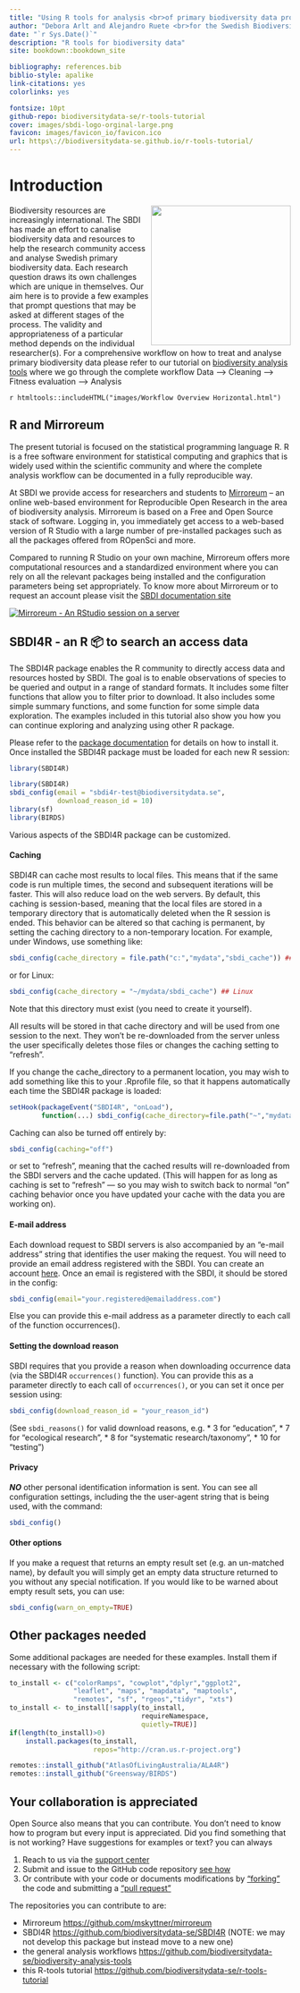 ```yaml
---
title: "Using R tools for analysis <br>of primary biodiversity data provided by SBDI"
author: "Debora Arlt and Alejandro Ruete <br>for the Swedish Biodiversity Data Infrastructure" 
date: "`r Sys.Date()`"
description: "R tools for biodiversity data" 
site: bookdown::bookdown_site

bibliography: references.bib
biblio-style: apalike
link-citations: yes
colorlinks: yes

fontsize: 10pt
github-repo: biodiversitydata-se/r-tools-tutorial
cover: images/sbdi-logo-orginal-large.png
favicon: images/favicon_io/favicon.ico
url: https\://biodiversitydata-se.github.io/r-tools-tutorial/
---
```


# Introduction {.unnumbered}

<img src="sbdi-logo-orginal-large.png" class="cover" width="250" style="float: right;"/> Biodiversity resources are increasingly international. The SBDI has made an effort to canalise biodiversity data and resources to help the research community access and analyse Swedish primary biodiversity data. Each research question draws its own challenges which are unique in themselves. Our aim here is to provide a few examples that prompt questions that may be asked at different stages of the process. The validity and appropriateness of a particular method depends on the individual researcher(s). For a comprehensive workflow on how to treat and analyse primary biodiversity data please refer to our tutorial on [biodiversity analysis tools](https://github.com/biodiversitydata-se/biodiversity-analysis-tools) where we go through the complete workflow Data --\> Cleaning --\> Fitness evaluation --\> Analysis

`r htmltools::includeHTML("images/Workflow Overview Horizontal.html")`

## R and Mirroreum {.unnumbered}

The present tutorial is focused on the statistical programming language R. R is a free software environment for statistical computing and graphics that is widely used within the scientific community and where the complete analysis workflow can be documented in a fully reproducible way.

At SBDI we provide access for researchers and students to [Mirroreum](https://mirroreum.biodiversitydata.se/) -- an online web-based environment for Reproducible Open Research in the area of biodiversity analysis. Mirroreum is based on a Free and Open Source stack of software. Logging in, you immediately get access to a web-based version of R Studio with a large number of pre-installed packages such as all the packages offered from ROpenSci and more.

Compared to running R Studio on your own machine, Mirroreum offers more computational resources and a standardized environment where you can rely on all the relevant packages being installed and the configuration parameters being set appropriately. To know more about Mirroreum or to request an account please visit the [SBDI documentation site](https://docs.biodiversitydata.se/analyse-data/mirroreum/)

[![Mirroreum - An RStudio session on a server](images/Mirroreum.png "Mirroreum - An RStudio session on a server")](https://mirroreum.biodiversitydata.se/auth-sign-in)

## SBDI4R - an R 📦 to search an access data {.unnumbered}

The SBDI4R package enables the R community to directly access data and resources hosted by SBDI. The goal is to enable observations of species to be queried and output in a range of standard formats. It includes some filter functions that allow you to filter prior to download. It also includes some simple summary functions, and some function for some simple data exploration. The examples included in this tutorial also show you how you can continue exploring and analyzing using other R package.

Please refer to the [package documentation](https://biodiversitydata-se.github.io/SBDI4R) for details on how to install it. Once installed the SBDI4R package must be loaded for each new R session:

```r
library(SBDI4R)
```

```r
library(SBDI4R)
sbdi_config(email = "sbdi4r-test@biodiversitydata.se", 
            download_reason_id = 10)
library(sf)
library(BIRDS)
```

Various aspects of the SBDI4R package can be customized.

#### Caching {.unnumbered}

SBDI4R can cache most results to local files. This means that if the same code is run multiple times, the second and subsequent iterations will be faster. This will also reduce load on the web servers. By default, this caching is session-based, meaning that the local files are stored in a temporary directory that is automatically deleted when the R session is ended. This behavior can be altered so that caching is permanent, by setting the caching directory to a non-temporary location. For example, under Windows, use something like:

```r
sbdi_config(cache_directory = file.path("c:","mydata","sbdi_cache")) ## Windows
```

or for Linux:

```r
sbdi_config(cache_directory = "~/mydata/sbdi_cache") ## Linux
```

Note that this directory must exist (you need to create it yourself).

All results will be stored in that cache directory and will be used from one session to the next. They won't be re-downloaded from the server unless the user specifically deletes those files or changes the caching setting to "refresh".

If you change the cache_directory to a permanent location, you may wish to add something like this to your .Rprofile file, so that it happens automatically each time the SBDI4R package is loaded:

```r
setHook(packageEvent("SBDI4R", "onLoad"), 
        function(...) sbdi_config(cache_directory=file.path("~","mydata","sbdi_cache")))
```

Caching can also be turned off entirely by:

```r
sbdi_config(caching="off")
```

or set to "refresh", meaning that the cached results will re-downloaded from the SBDI servers and the cache updated. (This will happen for as long as caching is set to "refresh" --- so you may wish to switch back to normal "on" caching behavior once you have updated your cache with the data you are working on).

#### E-mail address {.unnumbered}

Each download request to SBDI servers is also accompanied by an "e-mail address" string that identifies the user making the request. You will need to provide an email address registered with the SBDI. You can create an account [here](https://auth.biodiversitydata.se/cas/login). Once an email is registered with the SBDI, it should be stored in the config:

```r
sbdi_config(email="your.registered@emailaddress.com")
```

Else you can provide this e-mail address as a parameter directly to each call of the function occurrences().

#### Setting the download reason {.unnumbered}

SBDI requires that you provide a reason when downloading occurrence data (via the SBDI4R `occurrences()` function). You can provide this as a parameter directly to each call of `occurrences()`, or you can set it once per session using:

```r
sbdi_config(download_reason_id = "your_reason_id")
```

(See `sbdi_reasons()` for valid download reasons, e.g. \* 3 for "education", \* 7 for "ecological research", \* 8 for "systematic research/taxonomy", \* 10 for "testing")

#### Privacy {.unnumbered}

***NO*** other personal identification information is sent. You can see all configuration settings, including the the user-agent string that is being used, with the command:

```r
sbdi_config()
```

#### Other options {.unnumbered}

If you make a request that returns an empty result set (e.g. an un-matched name), by default you will simply get an empty data structure returned to you without any special notification. If you would like to be warned about empty result sets, you can use:

```r
sbdi_config(warn_on_empty=TRUE)
```

## Other packages needed {.unnumbered}

Some additional packages are needed for these examples. Install them if necessary with the following script:

```r
to_install <- c("colorRamps", "cowplot","dplyr","ggplot2", 
                "leaflet", "maps", "mapdata", "maptools",
                "remotes", "sf", "rgeos","tidyr", "xts")
to_install <- to_install[!sapply(to_install, 
                                 requireNamespace, 
                                 quietly=TRUE)]
if(length(to_install)>0)
    install.packages(to_install, 
                     repos="http://cran.us.r-project.org")

remotes::install_github("AtlasOfLivingAustralia/ALA4R")
remotes::install_github("Greensway/BIRDS")
```

## Your collaboration is appreciated {.unnumbered}

Open Source also means that you can contribute. You don't need to know how to program but every input is appreciated. Did you find something that is not working? Have suggestions for examples or text? you can always

1.  Reach to us via the [support center](https://docs.biodiversitydata.se/support/)
2.  Submit and issue to the GitHub code repository [see how](https://docs.github.com/en/github/managing-your-work-on-github/managing-your-work-with-issues-and-pull-requests/creating-an-issue)
3.  Or contribute with your code or documents modifications by ["forking"](https://docs.github.com/en/github/getting-started-with-github/quickstart/fork-a-repo) the code and submitting a ["pull request"](https://docs.github.com/en/github/collaborating-with-issues-and-pull-requests/proposing-changes-to-your-work-with-pull-requests/creating-a-pull-request-from-a-fork)

The repositories you can contribute to are:

-   Mirroreum <https://github.com/mskyttner/mirroreum>\
-   SBDI4R <https://github.com/biodiversitydata-se/SBDI4R> (NOTE: we may not develop this package but instead move to a new one)\
-   the general analysis workflows <https://github.com/biodiversitydata-se/biodiversity-analysis-tools>\
-   this R-tools tutorial <https://github.com/biodiversitydata-se/r-tools-tutorial>
